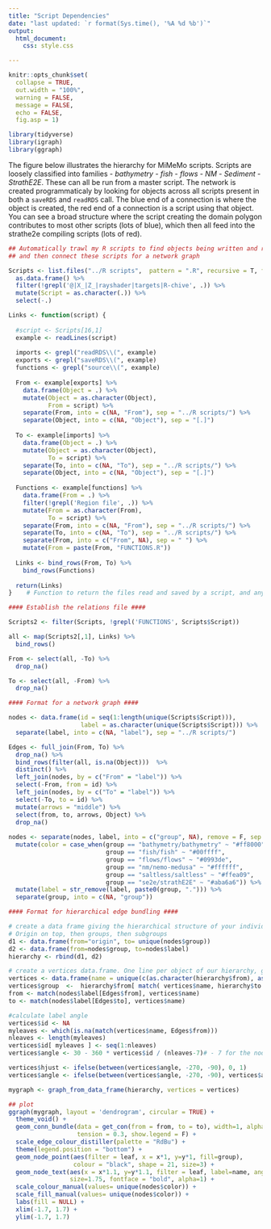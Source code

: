 ```yaml
---
title: "Script Dependencies"
date: "last updated: `r format(Sys.time(), '%A %d %b')`"
output:
  html_document:
    css: style.css

---
```


```r
knitr::opts_chunk$set(
  collapse = TRUE,
  out.width = "100%",
  warning = FALSE,
  message = FALSE,
  echo = FALSE,
  fig.asp = 1)

library(tidyverse)                                                         # Enter the tidyverse
library(igraph)
library(ggraph)

```

The figure below illustrates the hierarchy for MiMeMo scripts. Scripts are loosely classified into families - *bathymetry* - *fish* - *flows* - *NM* - *Sediment* - *StrathE2E*. These can all be run from a master script. The network is created programmaticaly by looking for objects across all scripts present in both a `saveRDS` and `readRDS` call. The blue end of a connection is where the object is created, the red end of a connection is a script using that object. You can see a broad structure where the script creating the domain polygon contributes to most other scripts (lots of blue), which then all feed into the strathe2e compiling scripts (lots of red).

```r

## Automatically trawl my R scripts to find objects being written and read, 
## and then connect these scripts for a network graph

Scripts <- list.files("../R scripts",  pattern = ".R", recursive = T, full.names = T) %>%  # Read in all the Rscripts 
  as.data.frame() %>% 
  filter(!grepl('@|X_|Z_|rayshader|targets|R-chive', .)) %>%                       # Ignore files labelled in these ways
  mutate(Script = as.character(.)) %>%                                    
  select(-.)

Links <- function(script) {
  
  #script <- Scripts[16,1]                                                  # Testing
  example <- readLines(script)                                              # Get each line in a script as a character vector
  
  imports <- grepl("readRDS\\(", example)                                   # Which lines use readRDS
  exports <- grepl("saveRDS\\(", example)                                   # Which lines use saveRDS
  functions <- grepl("source\\(", example)                                  # Does the script call a function file?
  
  From <- example[exports] %>%                                              # Which objects come from this script
    data.frame(Object = .) %>%                                              # A column of objects being saved
    mutate(Object = as.character(Object),                                   
           From = script) %>%                                               # Attach the script name
    separate(From, into = c(NA, "From"), sep = "../R scripts/") %>%          # Shrink the script name
    separate(Object, into = c(NA, "Object"), sep = "[.]")                   # Isolate the object name between ". and )"
  
  To <- example[imports] %>%                                                # Which objects are read into this script
    data.frame(Object = .) %>%                                              
    mutate(Object = as.character(Object),
           To = script) %>% 
    separate(To, into = c(NA, "To"), sep = "../R scripts/") %>%              # Shrink the script name
    separate(Object, into = c(NA, "Object"), sep = "[.]")                   # Isolate the file name between ". and )"
  
  Functions <- example[functions] %>% 
    data.frame(From = .) %>% 
    filter(!grepl('Region file', .)) %>%                                    # Ignore files labelled in these ways
    mutate(From = as.character(From),
           To = script) %>% 
    separate(From, into = c(NA, "From"), sep = "../R scripts/") %>%          # Shrink the script name
    separate(To, into = c(NA, "To"), sep = "../R scripts/") %>%              # Shrink the script name
    separate(From, into = c("From", NA), sep = " ") %>%                     # Shrink the script name
    mutate(From = paste(From, "FUNCTIONS.R"))
  
  Links <- bind_rows(From, To) %>% 
    bind_rows(Functions)
  
  return(Links)  
}    # Function to return the files read and saved by a script, and any function files called

#### Establish the relations file ####

Scripts2 <- filter(Scripts, !grepl('FUNCTIONS', Scripts$Script))          # Ignore functions files as relationships aren't object mediated (but keep Scripts for defining nodes later)

all <- map(Scripts2[,1], Links) %>%                                       # Check for links in all R scripts
  bind_rows()

From <- select(all, -To) %>%                                              # Grab just the files creating objects
  drop_na() 

To <- select(all, -From) %>%                                              # Grab just the files reading in objects
  drop_na()

#### Format for a network graph ####

nodes <- data.frame(id = seq(1:length(unique(Scripts$Script))),
                    label = as.character(unique(Scripts$Script))) %>% 
  separate(label, into = c(NA, "label"), sep = "../R scripts/")

Edges <- full_join(From, To) %>%                                          # Join Tos and Froms by the shared object 
  drop_na() %>%                        
  bind_rows(filter(all, is.na(Object)))  %>%                              # Add in the relationships to functions files, which aren't mediated by an object
  distinct() %>%                                                          # Remove any repeated links
  left_join(nodes, by = c("From" = "label")) %>%                          # add in numerical code for scripts
  select(-From, from = id) %>%                                            # relabel
  left_join(nodes, by = c("To" = "label")) %>%                            # repeat relabelling for to column
  select(-To, to = id) %>% 
  mutate(arrows = "middle") %>%                                           # Add arrows in the middle of the edge when plotting
  select(from, to, arrows, Object) %>% 
  drop_na()
  
nodes <- separate(nodes, label, into = c("group", NA), remove = F, sep = "[.]") %>% # Add a group field for colour
  mutate(color = case_when(group == "bathymetry/bathymetry" ~ "#ff8000",
                           group == "fish/fish" ~ "#00ffff",
                           group == "flows/flows" ~ "#0993de",    
                           group == "nm/nemo-medusa" ~ "#ffffff",       
                           group == "saltless/saltless" ~ "#ffea09",   
                           group == "se2e/strathE2E" ~ "#aba6a6")) %>%
  mutate(label = str_remove(label, paste0(group, "."))) %>%
  separate(group, into = c(NA, "group"))

#### Format for hierarchical edge bundling ####

# create a data frame giving the hierarchical structure of your individuals. 
# Origin on top, then groups, then subgroups
d1 <- data.frame(from="origin", to= unique(nodes$group))
d2 <- data.frame(from=nodes$group, to=nodes$label)
hierarchy <- rbind(d1, d2)

# create a vertices data.frame. One line per object of our hierarchy, giving features of nodes.
vertices <- data.frame(name = unique(c(as.character(hierarchy$from), as.character(hierarchy$to))) ) 
vertices$group  <-  hierarchy$from[ match( vertices$name, hierarchy$to ) ]
from <- match(nodes$label[Edges$from], vertices$name)
to <- match(nodes$label[Edges$to], vertices$name)

#calculate label angle
vertices$id <- NA
myleaves <- which(is.na(match(vertices$name, Edges$from)))
nleaves <- length(myleaves)
vertices$id[ myleaves ] <- seq(1:nleaves)                                                      
vertices$angle <- 30 - 360 * vertices$id / (nleaves-7)# - 7 for the nodes not plotted (origin and each family level)

vertices$hjust <- ifelse(between(vertices$angle, -270, -90), 0, 1)                               # Make sure labels are justified outwards
vertices$angle <- ifelse(between(vertices$angle, -270, -90), vertices$angle+180, vertices$angle) # Flip labels if they are upside down

mygraph <- graph_from_data_frame(hierarchy, vertices = vertices)                                 # Create the network 

## plot
ggraph(mygraph, layout = 'dendrogram', circular = TRUE) + 
  theme_void() +
  geom_conn_bundle(data = get_con(from = from, to = to), width=1, alpha=0.6, aes(colour=..index..), 
                   tension = 0.3, show.legend = F) +
  scale_edge_colour_distiller(palette = "RdBu") +
  theme(legend.position = "bottom") +
  geom_node_point(aes(filter = leaf, x = x*1, y=y*1, fill=group), 
                  colour = "black", shape = 21, size=3) +
  geom_node_text(aes(x = x*1.1, y=y*1.1, filter = leaf, label=name, angle = angle, hjust= hjust), 
                 size=1.75, fontface = "bold", alpha=1) +
  scale_colour_manual(values= unique(nodes$color)) +
  scale_fill_manual(values= unique(nodes$color)) +
  labs(fill = NULL) +
  xlim(-1.7, 1.7) +
  ylim(-1.7, 1.7)

```  
